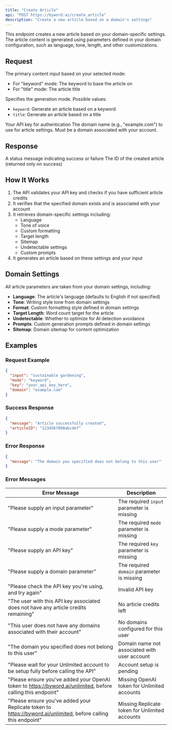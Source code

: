 ```yaml
---
title: "Create Article"
api: "POST https://byword.ai/create_article"
description: "Create a new article based on a domain's settings"
---
```


This endpoint creates a new article based on your domain-specific settings. The article content is generated using parameters defined in your domain configuration, such as language, tone, length, and other customizations.

## Request

<ParamField body="input" type="string" required>
  The primary content input based on your selected mode:

  - For "keyword" mode: The keyword to base the article on
  - For "title" mode: The article title
</ParamField>

<ParamField body="mode" type="string" required>
  Specifies the generation mode. Possible values:

  - `keyword`: Generate an article based on a keyword
  - `title`: Generate an article based on a title
</ParamField>

<ParamField body="key" type="string" required>
  Your API key for authentication
</ParamField>

<ParamField body="domain" type="string" required>
  The domain name (e.g., "example.com") to use for article settings.
  Must be a domain associated with your account.
</ParamField>

## Response

<ResponseField name="message" type="string">
  A status message indicating success or failure
</ResponseField>

<ResponseField name="articleID" type="string">
  The ID of the created article (returned only on success)
</ResponseField>

## How It Works

1. The API validates your API key and checks if you have sufficient article credits
2. It verifies that the specified domain exists and is associated with your account
3. It retrieves domain-specific settings including:
   - Language
   - Tone of voice
   - Custom formatting
   - Target length
   - Sitemap
   - Undetectable settings
   - Custom prompts
4. It generates an article based on these settings and your input

## Domain Settings

All article parameters are taken from your domain settings, including:

- **Language**: The article's language (defaults to English if not specified)
- **Tone**: Writing style tone from domain settings
- **Format**: Custom formatting style defined in domain settings
- **Target Length**: Word count target for the article
- **Undetectable**: Whether to optimize for AI detection avoidance
- **Prompts**: Custom generation prompts defined in domain settings
- **Sitemap**: Domain sitemap for content optimization

## Examples

### Request Example

```json
{
  "input": "sustainable gardening",
  "mode": "keyword",
  "key": "your_api_key_here",
  "domain": "example.com"
}
```

### Success Response

```json
{
  "message": "Article successfully created",
  "articleID": "1234567890abcdef"
}
```

### Error Response

```json
{
  "message": "The domain you specified does not belong to this user"
}
```

### Error Messages

| Error Message | Description |
| ------------- | ----------- |
| "Please supply an input parameter" | The required `input` parameter is missing |
| "Please supply a mode parameter" | The required `mode` parameter is missing |
| "Please supply an API key" | The required `key` parameter is missing |
| "Please supply a domain parameter" | The required `domain` parameter is missing |
| "Please check the API key you're using, and try again" | Invalid API key |
| "The user with this API key associated does not have any article credits remaining" | No article credits left |
| "This user does not have any domains associated with their account" | No domains configured for this user |
| "The domain you specified does not belong to this user" | Domain name not associated with user account |
| "Please wait for your Unlimited account to be setup fully before calling the API" | Account setup is pending |
| "Please ensure you've added your OpenAI token to https://byword.ai/unlimited, before calling this endpoint" | Missing OpenAI token for Unlimited accounts |
| "Please ensure you've added your Replicate token to https://byword.ai/unlimited, before calling this endpoint" | Missing Replicate token for Unlimited accounts |